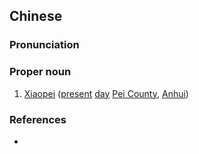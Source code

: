 ==Chinese==
{{zh-forms}}

===Pronunciation===
{{zh-pron
|m=Xiǎopèi
|cat=pn
}}

===Proper noun===
{{zh-proper noun}}

# {{lb|zh|archaic}} [[w:Xiaopei|Xiaopei]] ([[present]] [[day]] [[w:Xuzhou|Pei County]], [[Anhui]])

===References===
* {{pedialite|Xiaopei}}